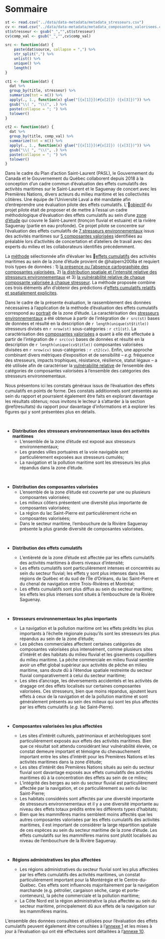# Sommaire {-}

```r
st <- read.csv("../data/data-metadata/metadata_stresseurs.csv")
cv <- read.csv("../data/data-metadata/metadata_composantes_valorisees.csv")
st$stresseur <- gsub("_","",st$stresseur)
cv$comp_val <- gsub("_","",cv$comp_val)

src <- function(dat) {
    paste(dat$source, collapse = ",") %>%
    str_split(",") %>%
    unlist() %>%
    unique() %>%
    length()
}

ct1 <- function(dat) {
  dat %>%
  group_by(title, stresseur) %>%
  summarize(tot = n()) %>%
  apply(., 1., function(x) glue("[{x[1]}](#{x[2]}) ({x[3]})")) %>%
  gsub("\\( ", "\\(", .) %>%
  paste(collapse = "; ") %>%
  tolower()
}

ct2 <- function(dat) {
  dat %>%
  group_by(title, comp_val) %>%
  summarize(tot = n()) %>%
  apply(., 1., function(x) glue("[{x[1]}](#{x[2]}) ({x[3]})")) %>%
  gsub("\\( ", "\\(", .) %>%
  paste(collapse = "; ") %>%
  tolower()
}
```


Dans le cadre du Plan d’action Saint-Laurent (PASL), le Gouvernement du Canada et le Gouvernement du Québec collaborent depuis 2018 à la conception d’un cadre commun d’évaluation des effets cumulatifs des activités maritimes sur le Saint-Laurent et le Saguenay de concert avec les Premières Nations, divers acteurs du milieu maritime et les collectivités côtières. Une équipe de l’Université Laval a été mandatée afin d'entreprendre une évaluation pilote des effets cumulatifs. L'[objectif](#objectifs) du projet pilote était de proposer et de mettre à l’essai un cadre méthodologique d’évaluation des effets cumulatifs au sein d'une [zone d'étude](#zoneetude) qui couvre le Saint-Laurent (tronçon fluvial et estuaire) et la rivière Saguenay (partie en eau profonde). Ce projet pilote se concentre sur l'évaluation des effets cumulatifs de [7 stresseurs environnementaux](#stintro) issus des activités maritimes sur [5 composantes valorisées](#cvintro) identifiées au préalable lors d’activités de concertation et d’ateliers de travail avec des experts du milieu et les collaborateurs identifiés précédemment. 

La [méthode](#methode) sélectionnée afin d'évaluer les [effets cumulatifs](#sectioncea) des activités maritimes au sein de la zone d'étude provient de @halpern2008a et requiert trois types de données : 1) [la présence ou l'absence cartographiée des composantes valorisées](#cvmethod), 2) [la distribution spatiale et l’intensité relative des stresseurs environnementaux](#strmethod) et 3) [la vulnérabilité relative de chaque composante valorisée à chaque stresseur](#vulnmethod). La méthode proposée combine ces trois éléments afin d'obtenir des prédictions d'[effets cumulatifs relatifs et spatialement explicites](#ceamethod).

Dans le cadre de la présente évaluation, le rassemblement des données nécessaires à l'application de la méthode d'évaluation des effets cumulatifs correspond au [portrait](#portrait) de la zone d'étude. La caractérisation des [stresseurs environnementaux](#strportrait) a été obtenue à partir de l'intégration de `r src(st)` bases de données et résulté en la description de `r length(unique(st$title))` stresseurs divisés en `r nrow(st)` sous-catégories : `r ct1(st)`. 
La caractérisation des [composantes valorisées](#cvportrait) a quant à elle été effectuée à partir de l'intégration de `r src(cv)` bases de données et résulté en la description de `r length(unique(cv$title))` composantes valorisées divisées en `r nrow(cv)` sous-catégories : `r ct2(cv)`. 
Enfin, une approche combinant divers métriques d’exposition et de sensibilité -- *e.g.* fréquence des stresseurs, impacts trophiques, résistance, résilience, statut légaux -- a été utilisée afin de caractériser la [vulnérabilité relative](#vulnportrait) de l'ensemble des catégories de composantes valorisées à l'ensemble des catégories des stresseurs environnementaux.

Nous présentons ici les constats généraux issus de l'évaluation des effets cumulatifs en points de forme. Des constats additionnels sont présentés au sein du rapport et pourraient également être faits en explorant davantage les résultats obtenus; nous invitons le lecteur à s'attarder à la section \@ref(resultats) du rapport pour davantage d'informations et à explorer les figures qui y sont présentées plus en détails. 

<br/>

- **Distribution des stresseurs environnementaux issus des activités maritimes**
  - L'ensemble de la zone d'étude est exposé aux stresseurs environnementaux;
  - Les grandes villes portuaires et la voie navigable sont particulièrement exposées aux stresseurs cumulés;
  - La navigation et la pollution maritime sont les stresseurs les plus répandus dans la zone d'étude.

<br/>

- **Distribution des composantes valorisées**
  - L'ensemble de la zone d'étude est couverte par une ou plusieurs composantes valorisées;
  - Les milieux côtiers présentent une diversité plus importante de composantes valorisées;
  - La région du lac Saint-Pierre est particulièrement riche en composantes valorisées;
  - Dans le secteur maritime, l'embouchure de la Rivière Saguenay présente la plus grande diversité de composantes valorisées.

<br/>

- **Distribution des effets cumulatifs**
  - L'entièreté de la zone d'étude est affectée par les effets cumulatifs des activités maritimes à divers niveaux d'intensité;
  - Les effets cumulatifs sont particulièrement intenses et concentrés au sein du secteur fluvial; les effets y sont plus intenses dans les régions de Québec et du sud de l'Île d'Orléans, du lac Saint-Pierre et du chenal de navigation entre Trois-Rivières et Montréal;
  - Les effets cumulatifs sont plus diffus au sein du secteur maritime; les effets les plus intenses sont situés à l'embouchure de la Rivière Saguenay.

  <br/>

- **Stresseurs environnementaux les plus importants**
  - La navigation et la pollution maritime ont les effets prédits les plus importants à l'échelle régionale puisqu'ils sont les stresseurs les plus répandus au sein de la zone d'étude;
  - Les pêches commerciales affectent certaines catégories de composantes valorisées plus intensément, comme plusieurs sites d'intérêt et des habitats du milieu fluvial et les gisements coquilliers du milieu maritime. La pêche commerciale en milieu fluvial semble avoir un effet global supérieur aux activités de pêche en milieu maritime, sans doute dû à l'étendue spatiale restreinte du secteur fluvial comparativement à celui du secteur maritime;
  - Les sites d'ancrage, les déversements accidentels et les activités de dragage ont des effets localisés sur certaines composantes valorisées. Ces stresseurs, bien que moins répandus, ajoutent leurs effets à ceux de la navigation et de la pollution maritime et sont généralement présents au sein des milieux qui sont les plus affectés par les effets cumulatifs (*e.g.* lac Saint-Pierre).

  <br/>

- **Composantes valorisées les plus affectées**
  - Les sites d'intérêt culturels, patrimoniaux et archéologiques sont particulièrement exposés aux effets des activités maritimes. Bien que ce résultat soit attendu considérant leur vulnérabilité élevée, ce constat demeure important et témoigne du chevauchement important entre les sites d'intérêt pour les Premières Nations et les activités maritimes dans la zone d'étude;
  - Les sites d'intérêt des Premières Nations situés au sein du secteur fluvial sont davantage exposés aux effets cumulatifs des activités maritimes dû à la concentration des effets au sein de ce milieu;
  - L'intégrité des berges au sein du secteur fluvial est particulièrement affectée par la navigation, et ce particulièrement au sein du lac Saint-Pierre;
  - Les habitats considérés sont affectés par une diversité importante de stresseurs environnementaux et il y a une diversité importante au niveau des effets totaux prédits entre les différents types d'habitats;
  - Bien que les mammifères marins semblent moins affectés que les autres composantes valorisées par les effets cumulatifs des activités maritimes, il est important de considérer la large répartition spatiale de ces espèces au sein du secteur maritime de la zone d'étude. Les effets cumulatifs sur les mammifères marins sont plutôt localisés au niveau de l'embouchure de la Rivière Saguenay.

  <br/>

- **Régions administratives les plus affectées**
  - Les régions administratives du secteur fluvial sont les plus affectées par les effets cumulatifs des activités maritimes, un constat particulièrement important pour la Montérégie et le Centre-du-Québec. Ces effets sont influencés majoritairement par la navigation marchande (e.g. pétrolier, cargaison sèche, cargo et porte-conteneurs), la pêche commerciale et la pollution maritime;
  - La Côte Nord est la région administrative la plus affectée au sein du secteur maritime, principalement dû aux effets de la navigation sur les mammifères marins.


L'ensemble des données consultées et utilisées pour l'évaluation des effets cumulatifs peuvent également être consultées à l'[annexe 1](#annexe1) et les mises à jour à l'évaluation qui ont été effectuées sont détaillées à l'[annexe 10](#annexe10).